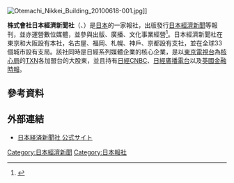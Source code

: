 [[File:Otemachi_Nikkei_Building_20100618-001.jpg|thumb]]]]

'''株式會社日本經濟新聞社'''（{{lang-ja|株式会社日本経済新聞社，にほんけいざいしんぶんしゃ}}、{{lang-en|Nikkei Inc.}}）是[[日本|日本]]的一家報社，出版發行[[日本經濟新聞|日本經濟新聞]]等報刊，並亦運營數位媒體，並參與出版、廣播、文化事業經營<ref>{{Cite web |url=http://www.nikkei.co.jp/nikkeiinfo/company/organization.html |title=株式会社日本経済新聞社 > 企業情報 > 組織図 |access-date=2020-07-16 |archive-date=2014-07-09 |archive-url=https://web.archive.org/web/20140709043557/http://www.nikkei.co.jp/nikkeiinfo/company/organization.html |dead-url=no }}</ref>。日本經濟新聞社在東京和大阪設有本社，名古屋、福岡、札幌、神戶、京都設有支社，並在全球33個城市設有支局。該社同時是日經系列媒體企業的核心企業，是以[[東京電視台|東京電視台]]為[[核心局|核心局]]的[[TXN|TXN]]各加盟台的大股東，並且持有[[日經CNBC|日經CNBC]]、[[日經廣播電台|日經廣播電台]]以及[[英國|英國]][[金融時報_(英國)|金融時報]]。

== 參考資料 ==
{{Reflist}}

== 外部連結 ==
{{Commonscat|Nihon Keizai Shimbun}}
* [https://www.nikkei.co.jp/nikkeiinfo/ 日本経済新聞社 公式サイト] {{Wayback|url=https://www.nikkei.co.jp/nikkeiinfo/ |date=20210322111715 }}

[[Category:日本經濟新聞|Category:日本經濟新聞]]
[[Category:日本報社|Category:日本報社]]